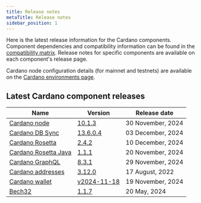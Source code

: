 ```yaml
---
title: Release notes
metaTitle: Release notes
sidebar_position: 1
---
```


Here is the latest release information for the Cardano components. Component
dependencies and compatibility information can be found in the
[compatibility matrix](/developer-resources/release-notes/comp-matrix). Release
notes for specific components are available on each component's release page.

Cardano node configuration details (for mainnet and testnets) are available on
the
[Cardano environments page](https://book.world.dev.cardano.org/environments.html).

## Latest Cardano component releases

| Name                                                                               | Version                                                                                      | Release date       |
|------------------------------------------------------------------------------------|----------------------------------------------------------------------------------------------|--------------------|
| [Cardano node](https://github.com/IntersectMBO/cardano-node)                       | [10.1.3](https://github.com/IntersectMBO/cardano-node/releases/tag/10.1.3)                   | 30 November, 2024 |
| [Cardano DB Sync](https://github.com/IntersectMBO/cardano-db-sync)                 | [13.6.0.4](https://github.com/IntersectMBO/cardano-db-sync/releases/tag/13.6.0.4)            | 03 December, 2024 |
| [Cardano Rosetta](https://github.com/cardano-foundation/cardano-rosetta)           | [2.4.2](https://github.com/cardano-foundation/cardano-rosetta/releases/tag/2.4.2)            | 10 December, 2024 |
| [Cardano Rosetta Java](https://github.com/cardano-foundation/cardano-rosetta-java) | [1.1.1](https://github.com/cardano-foundation/cardano-rosetta-java/releases/tag/1.1.1)       | 20 November, 2024 |
| [Cardano GraphQL](https://github.com/cardano-foundation/cardano-graphql)           | [8.3.1](https://github.com/cardano-foundation/cardano-graphql/releases/tag/8.3.1)            | 29 November, 2024 |
| [Cardano addresses](https://github.com/IntersectMBO/cardano-addresses)             | [3.12.0](https://github.com/IntersectMBO/cardano-addresses/releases/tag/3.12.0)              | 17 August, 2022    |
| [Cardano wallet](https://github.com/cardano-foundation/cardano-wallet)             | [v2024-11-18](https://github.com/cardano-foundation/cardano-wallet/releases/tag/v2024-11-18) | 19 November, 2024 |
| [Bech32](https://github.com/IntersectMBO/bech32)                                   | [1.1.7](https://github.com/IntersectMBO/bech32/releases/tag/v1.1.7)                          | 20 May, 2024       |
